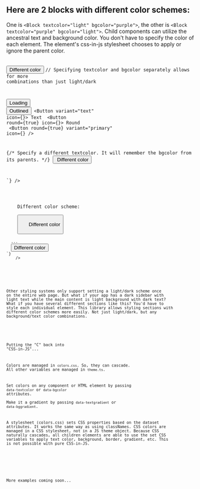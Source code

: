 
<Meta title="Get started/Styling/Cascading colors" />

<ThemeProvider>
  <Wrapper bgcolor="dark">

## Here are 2 blocks with different color schemes:

One is `<Block textcolor="light" bgcolor="purple">`, the other is `<Block textcolor="purple" bgcolor="light">`. Child components can utilize the ancestral text and background color. You don't have to specify the color of each element. The element's css-in-js stylesheet chooses to apply or ignore the parent color.

<br />

<Block textcolor="light" bggradient="purple" ss="padding: 1rem;">
  <Block variant="articleX" ss="padding-top:1.25rem;">
    <Buttons />
    <Button size="sm" textcolor="rainbow" ss="margin: 0 0.875rem 0.875rem 0;">
      Different color
    </Button>
    <Code
      collapsed={true}
      code={`// Setting the color scheme is easy...
  
// Specifying textcolor and bgcolor separately allows for more combinations than just light/dark
<Block textcolor="light" bgcolor="purple">
   
  <Button loading={true}>Loading</Button>
  <Button variant="outlined">Outlined</Button>
  <Button variant="text" icon={<FontAwesomeIcon icon={faUser} />}>
    Text
  </Button>
  <Button round={true} icon={<FontAwesomeIcon icon={faUser} />}>
    Round
  </Button>
  <Button
    round={true}
    variant="primary"
    icon={<FontAwesomeIcon icon={faUser} />}
  />
  
  {/* Specify a different textcolor. It will remember the bgcolor from its parents. */}
  <Button textcolor="rainbow">
    Different color
  </Button>
  
</Block>`}
    />
  </Block>
</Block>

<Block textcolor="purple" bgcolor="light" ss="padding: 1rem;">
  <Block variant="articleX">
    <Block as="h3">Different color scheme:</Block>
    <Buttons />
    <Button size="sm" textcolor="cta" ss="margin: 0 0.875rem 0.875rem 0;">
      Different color
    </Button>
    <Code
      collapsed={true}
      code={`// Exactly same code for buttons. Just change the wrapper colors:
<Block textcolor="purple" bgcolor="light">
  ...
  <Button textcolor="cta">Different color</Button>
</Block>`}
    />
  </Block>
</Block>

<br />

Other styling systems only support setting a light/dark scheme once on the entire web page. But what if your app has a dark sidebar with light text while the main content is light background with dark text? What if you have several different sections like this? You'd have to style each individual element. This library allows styling sections with different color schemes more easily. Not just light/dark, but any background/text color combinations.  


<br />

<Block as="h2" textgradient="rainbow">Putting the "C" back into "CSS-in-JS"...</Block>

Colors are managed in `colors.css`. So, they can cascade. All other variables are managed in `theme.ts`.   

Set colors on any component or HTML element by passing `data-textcolor` or `data-bgcolor` attributes.  
Make it a gradient by passing `data-textgradient` or `data-bggradient`.

A stylesheet (colors.css) sets CSS properties based on the dataset attributes. It works the same way as using classNames. CSS colors are managed in a CSS stylesheet, not in a JS theme object. Because CSS naturally cascades, all children elements are able to use the set CSS variables to apply text color, background, border, gradient, etc. This is not possible with pure CSS-in-JS.

<br />
<br />

More examples coming soon...
</Wrapper>
</ThemeProvider>
